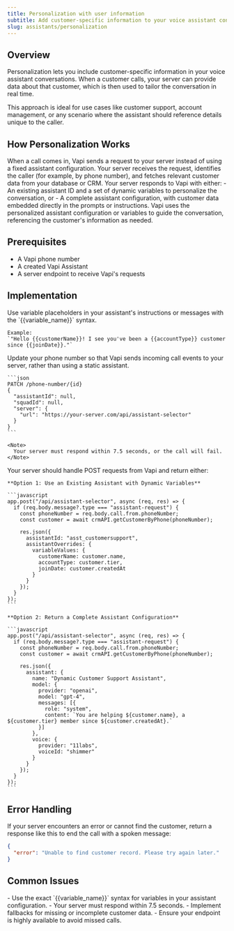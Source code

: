 ```yaml
---
title: Personalization with user information
subtitle: Add customer-specific information to your voice assistant conversations
slug: assistants/personalization
---
```


## Overview

Personalization lets you include customer-specific information in your voice assistant conversations. When a customer calls, your server can provide data about that customer, which is then used to tailor the conversation in real time.

This approach is ideal for use cases like customer support, account management, or any scenario where the assistant should reference details unique to the caller.

## How Personalization Works

<Steps>
  <Step title="Customer Calls Your Number">
    When a call comes in, Vapi sends a request to your server instead of using a fixed assistant configuration.
  </Step>

  <Step title="Your Server Looks Up the Caller">
    Your server receives the request, identifies the caller (for example, by phone number), and fetches relevant customer data from your database or CRM.
  </Step>

  <Step title="Your Server Responds with Assistant Details">
    Your server responds to Vapi with either:
    - An existing assistant ID and a set of dynamic variables to personalize the conversation, or
    - A complete assistant configuration, with customer data embedded directly in the prompts or instructions.
  </Step>

  <Step title="Vapi Handles the Call">
    Vapi uses the personalized assistant configuration or variables to guide the conversation, referencing the customer's information as needed.
  </Step>
</Steps>

## Prerequisites

- A Vapi phone number
- A created Vapi Assistant
- A server endpoint to receive Vapi's requests

## Implementation

<Steps>
  <Step title="Add Dynamic Variables to Your Assistant">
    Use variable placeholders in your assistant's instructions or messages with the `{{variable_name}}` syntax.

    Example:  
    `"Hello {{customerName}}! I see you've been a {{accountType}} customer since {{joinDate}}."`
  </Step>

  <Step title="Configure Your Phone Number to Use Your Server">
    Update your phone number so that Vapi sends incoming call events to your server, rather than using a static assistant.

    ```json
    PATCH /phone-number/{id}
    {
      "assistantId": null,
      "squadId": null,
      "server": {
        "url": "https://your-server.com/api/assistant-selector"
      }
    }
    ```

    <Note>
      Your server must respond within 7.5 seconds, or the call will fail.
    </Note>
  </Step>

  <Step title="Implement Your Server Endpoint">
    Your server should handle POST requests from Vapi and return either:

    **Option 1: Use an Existing Assistant with Dynamic Variables**

    ```javascript
    app.post("/api/assistant-selector", async (req, res) => {
      if (req.body.message?.type === "assistant-request") {
        const phoneNumber = req.body.call.from.phoneNumber;
        const customer = await crmAPI.getCustomerByPhone(phoneNumber);

        res.json({
          assistantId: "asst_customersupport",
          assistantOverrides: {
            variableValues: {
              customerName: customer.name,
              accountType: customer.tier,
              joinDate: customer.createdAt
            }
          }
        });
      }
    });
    ```

    **Option 2: Return a Complete Assistant Configuration**

    ```javascript
    app.post("/api/assistant-selector", async (req, res) => {
      if (req.body.message?.type === "assistant-request") {
        const phoneNumber = req.body.call.from.phoneNumber;
        const customer = await crmAPI.getCustomerByPhone(phoneNumber);

        res.json({
          assistant: {
            name: "Dynamic Customer Support Assistant",
            model: {
              provider: "openai",
              model: "gpt-4",
              messages: [{
                role: "system",
                content: `You are helping ${customer.name}, a ${customer.tier} member since ${customer.createdAt}.`
              }]
            },
            voice: {
              provider: "11labs",
              voiceId: "shimmer"
            }
          }
        });
      }
    });
    ```
  </Step>
</Steps>

## Error Handling

If your server encounters an error or cannot find the customer, return a response like this to end the call with a spoken message:

```json
{
  "error": "Unable to find customer record. Please try again later."
}
```

## Common Issues

<Note>
- Use the exact `{{variable_name}}` syntax for variables in your assistant configuration.
- Your server must respond within 7.5 seconds.
- Implement fallbacks for missing or incomplete customer data.
- Ensure your endpoint is highly available to avoid missed calls.
</Note>
